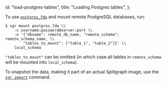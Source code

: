   id: "load-postgres-tables",
  title: "Loading Postgres tables",
};

To use [`postgres_fdw`](https://www.postgresql.org/docs/12/postgres-fdw.html) and mount remote PostgreSQL databases, run:

```
$ sgr mount postgres_fdw \\
    -c username:password@server:port \\
    -o '{"dbname": remote_db_name, "remote_schema": remote_schema_name, \\
        "tables_to_mount": ["table_1", "table_2"]}' \\
    local_schema
```

`"tables_to_mount"` can be omitted (in which case all tables in `remote_schema` will be mounted into `local_schema`).

To snapshot the data, making it part of an actual Splitgraph image, use the [`sgr import`](../../sgr/image-management-creation/import) command.
